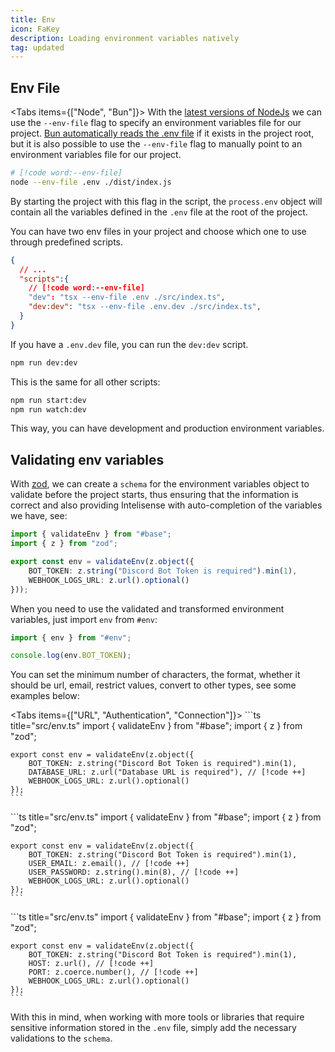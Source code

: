 ```yaml
---
title: Env
icon: FaKey
description: Loading environment variables natively
tag: updated 
---
```


## Env File

<Tabs items={["Node", "Bun"]}>
  <Tab value="Node">
    With the [latest versions of NodeJs](https://nodejs.org/en/learn/command-line/how-to-read-environment-variables-from-nodejs) we can use the `--env-file` flag to specify an environment variables file for our project.
  </Tab>
  <Tab value="Bun">
    [Bun automatically reads the .env file](https://bun.sh/docs/runtime/env) if it exists in the project root, but it is also possible to use the `--env-file` flag to manually point to an environment variables file for our project.
  </Tab>
</Tabs>

```bash
# [!code word:--env-file]
node --env-file .env ./dist/index.js
```

By starting the project with this flag in the script, the `process.env` object will contain all the variables defined in the `.env` file at the root of the project.

You can have two env files in your project and choose which one to use through predefined scripts.

```json title="package.json"
{
  // ...
  "scripts":{
    // [!code word:--env-file]
    "dev": "tsx --env-file .env ./src/index.ts",
    "dev:dev": "tsx --env-file .env.dev ./src/index.ts",
  }
}
```

If you have a `.env.dev` file, you can run the `dev:dev` script.

```bash
npm run dev:dev
```

This is the same for all other scripts:

```bash
npm run start:dev
npm run watch:dev
```

This way, you can have development and production environment variables.

## Validating env variables

With [zod](https://zod.dev/), we can create a `schema` for the environment variables object to validate before the project starts, thus ensuring that the information is correct and also providing Intelisense with auto-completion of the variables we have, see:

```ts title="src/env.ts"
import { validateEnv } from "#base";
import { z } from "zod";

export const env = validateEnv(z.object({
    BOT_TOKEN: z.string("Discord Bot Token is required").min(1),
    WEBHOOK_LOGS_URL: z.url().optional()
}));
```

When you need to use the validated and transformed environment variables, just import `env` from `#env`:

```ts
import { env } from "#env";

console.log(env.BOT_TOKEN);
```

You can set the minimum number of characters, the format, whether it should be url, email, restrict values, convert to other types, see some examples below:

<Tabs items={["URL", "Authentication", "Connection"]}>
  <Tab value="URL">
    ```ts title="src/env.ts"
    import { validateEnv } from "#base";
    import { z } from "zod";

    export const env = validateEnv(z.object({
        BOT_TOKEN: z.string("Discord Bot Token is required").min(1),
        DATABASE_URL: z.url("Database URL is required"), // [!code ++]
        WEBHOOK_LOGS_URL: z.url().optional()
    });
    ```
  </Tab>
  <Tab value="Authentication">
    ```ts title="src/env.ts"
    import { validateEnv } from "#base";
    import { z } from "zod";

    export const env = validateEnv(z.object({
        BOT_TOKEN: z.string("Discord Bot Token is required").min(1),
        USER_EMAIL: z.email(), // [!code ++]
        USER_PASSWORD: z.string().min(8), // [!code ++]
        WEBHOOK_LOGS_URL: z.url().optional()
    });
    ```
  </Tab>
  <Tab value="Connection">
    ```ts title="src/env.ts"
    import { validateEnv } from "#base";
    import { z } from "zod";

    export const env = validateEnv(z.object({
        BOT_TOKEN: z.string("Discord Bot Token is required").min(1),
        HOST: z.url(), // [!code ++]
        PORT: z.coerce.number(), // [!code ++]
        WEBHOOK_LOGS_URL: z.url().optional()
    });
    ```
  </Tab>
</Tabs>

With this in mind, when working with more tools or libraries that require sensitive information stored in the `.env` file, simply add the necessary validations to the `schema`.